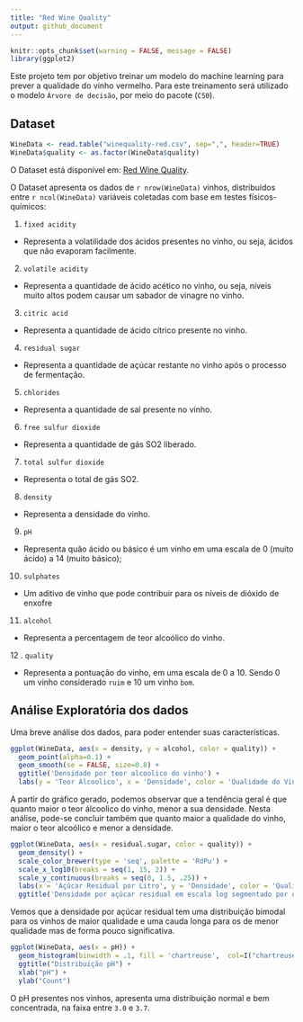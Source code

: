 ```yaml
---
title: "Red Wine Quality"
output: github_document
---
```


```r
knitr::opts_chunk$set(warning = FALSE, message = FALSE) 
library(ggplot2)
```

Este projeto tem por objetivo treinar um modelo do machine learning para prever a qualidade do vinho vermelho. Para este treinamento será utilizado o modelo `Árvore de decisão`, por meio do pacote (`C50`).

## Dataset

```r
WineData <- read.table("winequality-red.csv", sep=",", header=TRUE)
WineData$quality <- as.factor(WineData$quality)
```

O Dataset está disponível em: [Red Wine Quality](https://www.kaggle.com/datasets/uciml/red-wine-quality-cortez-et-al-2009).

O Dataset apresenta os dados de `r nrow(WineData)` vinhos, distribuídos entre `r ncol(WineData)` variáveis coletadas com base em testes físicos-químicos:

1.  `fixed acidity`

  * Representa a volatilidade dos ácidos presentes no vinho, ou seja, ácidos que não evaporam facilmente.

2.  `volatile acidity`

  * Representa a quantidade de ácido acético no vinho, ou seja, níveis muito altos podem causar um sabador de vinagre no vinho.

3.  `citric acid`

  * Representa a quantidade de ácido cítrico presente no vinho.

4.  `residual sugar`

  * Representa a quantidade de açúcar restante no vinho após o processo de fermentação.

5. `chlorides`

  * Representa a quantidade de sal presente no vinho.

6.  `free sulfur dioxide`

  * Representa a quantidade de gás SO2 liberado.

7.  `total sulfur dioxide`

  * Representa o total de gás SO2.

8. `density`

  * Representa a densidade do vinho.

9.  `pH`

  * Representa quão ácido ou básico é um vinho em uma escala de 0 (muito ácido) a 14 (muito básico);

10. `sulphates`

  * Um aditivo de vinho que pode contribuir para os níveis de dióxido de enxofre

11. `alcohol`

  * Representa a percentagem de teor alcoólico do vinho.

12 . `quality`

  * Representa a pontuação do vinho, em uma escala de 0 a 10. Sendo 0 um vinho considerado `ruim` e 10 um vinho `bom`.


## Análise Exploratória dos dados

Uma breve análise dos dados, para poder entender suas características. 

```r
ggplot(WineData, aes(x = density, y = alcohol, color = quality)) +
  geom_point(alpha=0.1) +
  geom_smooth(se = FALSE, size=0.8) +
  ggtitle('Densidade por teor alcoolico do vinho') +
  labs(y = 'Teor Alcoolico', x = 'Densidade', color = 'Qualidade do Vinho')
```

A partir do gráfico gerado, podemos observar que a tendência geral é que quanto maior o teor álcoolico do vinho, menor a sua densidade. Nesta análise, pode-se concluir também que quanto maior a qualidade do vinho, maior o teor alcoólico e menor a densidade.

```r
ggplot(WineData, aes(x = residual.sugar, color = quality)) +
  geom_density() +
  scale_color_brewer(type = 'seq', palette = 'RdPu') +
  scale_x_log10(breaks = seq(1, 15, 2)) +
  scale_y_continuous(breaks = seq(0, 1.5, .25)) +
  labs(x = 'Açúcar Residual por Litro', y = 'Densidade', color = 'Qualidade do Vinho') +
  ggtitle('Densidade por açúcar residual em escala log segmentado por qualidade')

```

Vemos que a densidade por açúcar residual tem uma distribuição bimodal para os vinhos de maior qualidade e uma cauda longa para os de menor qualidade mas de forma pouco significativa.


```r
ggplot(WineData, aes(x = pH)) +
  geom_histogram(binwidth = .1, fill = 'chartreuse',  col=I("chartreuse4")) +
  ggtitle("Distribuição pH") +
  xlab("pH") +
  ylab("Count")
```

O pH presentes nos vinhos, apresenta uma distribuição normal e bem concentrada, na faixa entre `3.0` e `3.7`.

